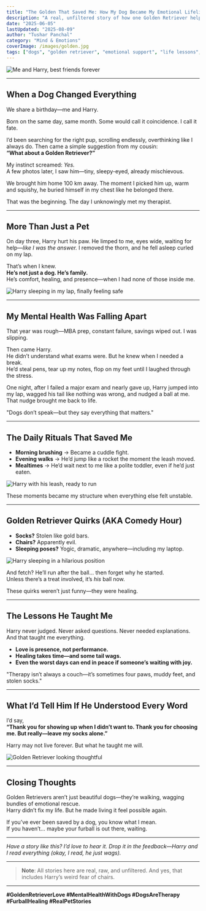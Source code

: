 ```yaml
---
title: "The Golden That Saved Me: How My Dog Became My Emotional Lifeline"
description: "A real, unfiltered story of how one Golden Retriever helped me battle stress, isolation, and growing up—without saying a single word."
date: "2025-06-05"
lastUpdated: "2025-08-09"
author: "Tushar Panchal"
category: "Mind & Emotions"
coverImage: /images/golden.jpg
tags: ["dogs", "golden retriever", "emotional support", "life lessons", "mental health", "pets"]
---
```



<Image
  src="/images/harry-bestfriend.jpg"
  alt="Me and Harry, best friends forever"
  width={800}
  height={400}
  className="rounded-xl my-6 mx-auto shadow-lg"
/>

---

## When a Dog Changed Everything

We share a birthday—me and Harry.

Born on the same day, same month. Some would call it coincidence. I call it fate.

I’d been searching for the right pup, scrolling endlessly, overthinking like I always do. Then came a simple suggestion from my cousin:  
**“What about a Golden Retriever?”**

My instinct screamed: *Yes.*  
A few photos later, I saw him—tiny, sleepy-eyed, already mischievous.

We brought him home 100 km away. The moment I picked him up, warm and squishy, he buried himself in my chest like he belonged there.

That was the beginning. The day I unknowingly met my therapist.

---

## More Than Just a Pet

On day three, Harry hurt his paw. He limped to me, eyes wide, waiting for help—*like I was the answer.* I removed the thorn, and he fell asleep curled on my lap.

That’s when I knew.  
**He’s not just a dog. He’s family.**  
He’s comfort, healing, and presence—when I had none of those inside me.

<Image
  src="/images/harry-lap.jpg"
  alt="Harry sleeping in my lap, finally feeling safe"
  width={800}
  height={400}
  className="rounded-xl my-6 mx-auto shadow-lg"
/>

---

## My Mental Health Was Falling Apart

That year was rough—MBA prep, constant failure, savings wiped out. I was slipping.

Then came Harry.  
He didn’t understand what exams were. But he knew when I needed a break.  
He’d steal pens, tear up my notes, flop on my feet until I laughed through the stress.

One night, after I failed a major exam and nearly gave up, Harry jumped into my lap, wagged his tail like nothing was wrong, and nudged a ball at me. That nudge brought me back to life.

<Quote>
"Dogs don’t speak—but they say everything that matters."
</Quote>

---

## The Daily Rituals That Saved Me

- **Morning brushing** → Became a cuddle fight.  
- **Evening walks** → He’d jump like a rocket the moment the leash moved.  
- **Mealtimes** → He’d wait next to me like a polite toddler, even if he’d just eaten.

<Image
  src="/images/harry.jpg"
  alt="Harry with his leash, ready to run"
  width={800}
  height={400}
  className="rounded-xl my-6 mx-auto shadow-lg"
/>

These moments became my structure when everything else felt unstable.

---

## Golden Retriever Quirks (AKA Comedy Hour)

- **Socks?** Stolen like gold bars.  
- **Chairs?** Apparently evil.  
- **Sleeping poses?** Yogic, dramatic, anywhere—including my laptop.

<Image
  src="/images/harry-sleeping.jpg"
  alt="Harry sleeping in a hilarious position"
  width={800}
  height={400}
  className="rounded-xl my-6 mx-auto shadow-lg"
/>

And fetch? He’ll run after the ball... then forget why he started.  
Unless there’s a treat involved, it’s *his* ball now.

These quirks weren’t just funny—they were healing.

---

## The Lessons He Taught Me

Harry never judged. Never asked questions. Never needed explanations.  
And that taught me everything.

- **Love is presence, not performance.**  
- **Healing takes time—and some tail wags.**  
- **Even the worst days can end in peace if someone’s waiting with joy.**

<Quote>
"Therapy isn’t always a couch—it’s sometimes four paws, muddy feet, and stolen socks."
</Quote>

---

## What I’d Tell Him If He Understood Every Word

I’d say,  
**“Thank you for showing up when I didn’t want to. Thank you for choosing me. But really—leave my socks alone.”**

Harry may not live forever. But what he taught me will.

<Image
  src="/images/golden-comingsoon(2).jpg"
  alt="Golden Retriever looking thoughtful"
  width={800}
  height={400}
  className="rounded-xl my-6 mx-auto shadow-lg"
/>

---

## Closing Thoughts

Golden Retrievers aren’t just beautiful dogs—they’re walking, wagging bundles of emotional rescue.  
Harry didn’t fix my life. But he made living it feel possible again.

If you’ve ever been saved by a dog, you know what I mean.  
If you haven’t… maybe your furball is out there, waiting.

---

*Have a story like this? I’d love to hear it. Drop it in the feedback—Harry and I read everything (okay, I read, he just wags).*

---

> **Note**: All stories here are real, raw, and unfiltered. And yes, that includes Harry’s weird fear of chairs.

---

**#GoldenRetrieverLove #MentalHealthWithDogs #DogsAreTherapy #FurballHealing #RealPetStories**
